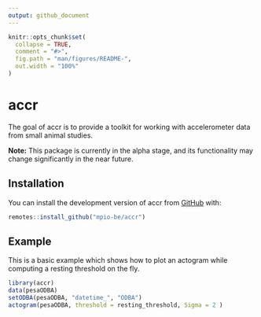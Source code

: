 ```yaml
---
output: github_document
---
```


<!-- README.md is generated from README.Rmd. Please edit that file -->

```r
knitr::opts_chunk$set(
  collapse = TRUE,
  comment = "#>",
  fig.path = "man/figures/README-",
  out.width = "100%"
)
```

# accr

<!-- badges: start -->
<!-- badges: end -->

The goal of accr is to provide a toolkit for working with accelerometer data from small animal studies.

__Note:__ This package is currently in the alpha stage, and its functionality may change significantly in the near future. 

## Installation

You can install the development version of accr from [GitHub](https://github.com/mpio-be/accr) with:

``` r
remotes::install_github("mpio-be/accr")
```

## Example

This is a basic example which shows how to plot an actogram while computing a resting threshold on the fly. 

```r
library(accr)
data(pesaODBA)
setODBA(pesaODBA, "datetime_", "ODBA")
actogram(pesaODBA, threshold = resting_threshold, Sigma = 2 )
```
